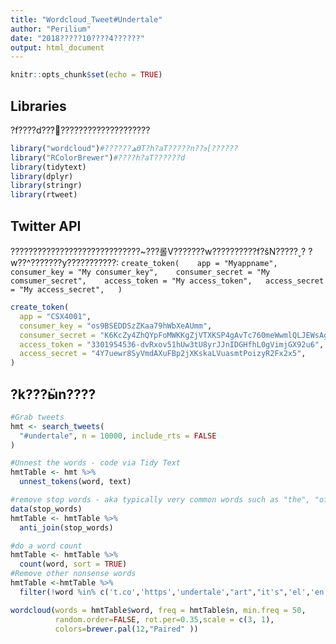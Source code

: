 ```yaml
---
title: "Wordcloud_Tweet#Undertale"
author: "Perilium"
date: "2018?????10????4??????"
output: html_document
---
```


```r
knitr::opts_chunk$set(echo = TRUE)
```

## Libraries
?f????d???????????????????????
```r
library("wordcloud")#??????ھӪT?h?aΤ?????n??ϧ[??????
library("RColorBrewer")#????h?aΤ??????d
library(tidytext)
library(dplyr)
library(stringr)
library(rtweet)
```

## Twitter API
  ?????????????????????????????~???롤V???????w??????????f?šN?????˯?
  ?w??^???????y???????????:
`create_token(
   app = "Myappname",
   consumer_key = "My consumer_key",
   consumer_secret = "My comsumer_secret",
   access_token = "My access_token",
  access_secret = "My access_secret",
  )`
```r
create_token(
  app = "CSX4001",
  consumer_key = "os9BSEDDSzZKaa79hWbXeAUmm",
  consumer_secret = "K6KcZy4ZhQYpFoMWKKgZjVTXKSP4gAvTc760meWwmlQLJEWsAg",
  access_token = "3301954536-dvRxov51hUw3tU8yrJJnIDGHfhL0gVimjGX92u6",
  access_secret = "4Y7uewr8SyVmdAXuFBp2jXKskaLVuasmtPoizyR2Fx2x5",
)
```

## ?k???ӹn????
  
```r
#Grab tweets
hmt <- search_tweets(
  "#undertale", n = 10000, include_rts = FALSE
)

#Unnest the words - code via Tidy Text
hmtTable <- hmt %>% 
  unnest_tokens(word, text)

#remove stop words - aka typically very common words such as "the", "of" etc
data(stop_words)
hmtTable <- hmtTable %>%
  anti_join(stop_words)

#do a word count
hmtTable <- hmtTable %>%
  count(word, sort = TRUE) 
#Remove other nonsense words
hmtTable <-hmtTable %>%
  filter(!word %in% c('t.co','https','undertale',"art","it's",'el','en','tv','に','た','が','て','の','と','は','で','を','って','い','な','っ','し','した','たい','アンダー','テール','繋がり','さん','ない','か','です','だ','2','も','れ','描','<U+307E>','<U+307E><U+3059>','<U+307F>','3','<U+304B><U+3089>',"ます",'や','もう','ちゃん','かな','けど','しま','ま','よ','day','み','から','見'))

wordcloud(words = hmtTable$word, freq = hmtTable$n, min.freq = 50,
          random.order=FALSE, rot.per=0.35,scale = c(3, 1),
          colors=brewer.pal(12,"Paired" ))
```

